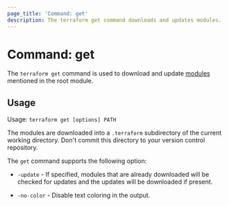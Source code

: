 ```yaml
---
page_title: 'Command: get'
description: The terraform get command downloads and updates modules.
---
```


# Command: get

The `terraform get` command is used to download and update
[modules](/language/modules/develop) mentioned in the root module.

## Usage

Usage: `terraform get [options] PATH`

The modules are downloaded into a `.terraform` subdirectory of the current
working directory. Don't commit this directory to your version control
repository.

The `get` command supports the following option:

* `-update` - If specified, modules that are already downloaded will be
  checked for updates and the updates will be downloaded if present.

* `-no-color` - Disable text coloring in the output.
